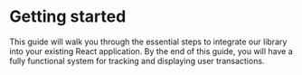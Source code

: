 
# Getting started

This guide will walk you through the essential steps to integrate our library into your existing React application. By the end of this guide, you will have a fully functional system for tracking and displaying user transactions.


[//]: # (#### Library's:)

<StartedWrapper />